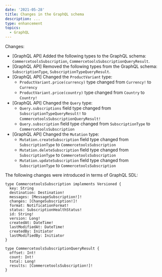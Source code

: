 ```yaml
---
date: '2021-05-28'
title: Changes in the GraphQL schema
description: ...
type: enhancement
topics:
  - GraphQL
---
```


Changes:
- [GraphQL API] Added the following types to the GraphQL schema: `CommercetoolsSubscription`, `CommercetoolsSubscriptionQueryResult`.
- [GraphQL API] Removed the following types from the GraphQL schema: `SubscriptionType`, `SubscriptionTypeQueryResult`.
- [GraphQL API] Changed the `ProductVariant` type:
  - `ProductVariant.price(currency)` type changed from `Currency!` to `Currency`
  - `ProductVariant.price(country)` type changed from `Country` to `Country!`
- [GraphQL API] Changed the `Query` type:
  - `Query.subscriptions` field type changed from `SubscriptionTypeQueryResult!` to `CommercetoolsSubscriptionQueryResult!`
  - `Query.subscription` field type changed from `SubscriptionType` to `CommercetoolsSubscription`
- [GraphQL API] Changed the `Mutation` type:
  - `Mutation.createSubscription` field type changed from `SubscriptionType` to `CommercetoolsSubscription`
  - `Mutation.deleteSubscription` field type changed from `SubscriptionType` to `CommercetoolsSubscription`
  - `Mutation.updateSubscription` field type changed from `SubscriptionType` to `CommercetoolsSubscription`

<!--more-->

The following changes were introduced in terms of GraphQL SDL:

```
type CommercetoolsSubscription implements Versioned {
  key: String
  destination: Destination!
  messages: [MessageSubscription!]!
  changes: [ChangeSubscription!]!
  format: NotificationFormat!
  status: SubscriptionHealthStatus!
  id: String!
  version: Long!
  createdAt: DateTime!
  lastModifiedAt: DateTime!
  createdBy: Initiator
  lastModifiedBy: Initiator
}

type CommercetoolsSubscriptionQueryResult {
  offset: Int!
  count: Int!
  total: Long!
  results: [CommercetoolsSubscription!]!
}
```